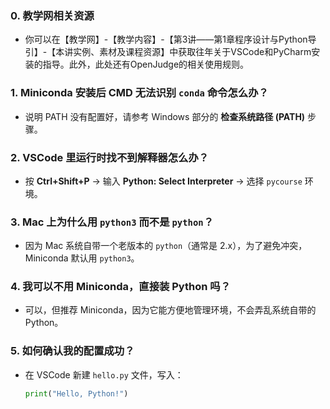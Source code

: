### 0. 教学网相关资源
- 你可以在【教学网】-【教学内容】-【第3讲——第1章程序设计与Python导引】-【本讲实例、素材及课程资源】中获取往年关于VSCode和PyCharm安装的指导。此外，此处还有OpenJudge的相关使用规则。

### 1. Miniconda 安装后 CMD 无法识别 `conda` 命令怎么办？
- 说明 PATH 没有配置好，请参考 Windows 部分的 **检查系统路径 (PATH)** 步骤。

### 2. VSCode 里运行时找不到解释器怎么办？
- 按 **Ctrl+Shift+P** → 输入 **Python: Select Interpreter** → 选择 `pycourse` 环境。

### 3. Mac 上为什么用 `python3` 而不是 `python`？
- 因为 Mac 系统自带一个老版本的 `python`（通常是 2.x），为了避免冲突，Miniconda 默认用 `python3`。

### 4. 我可以不用 Miniconda，直接装 Python 吗？
- 可以，但推荐 Miniconda，因为它能方便地管理环境，不会弄乱系统自带的 Python。

### 5. 如何确认我的配置成功？
- 在 VSCode 新建 `hello.py` 文件，写入：
  ```python
  print("Hello, Python!")